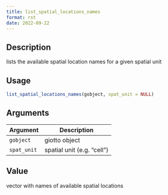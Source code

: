 ```yaml
--- 
title: list_spatial_locations_names 
format: rst 
date: 2022-09-22 
--- 
```


## Description

lists the available spatial location names for a given spatial unit


## Usage

```r
list_spatial_locations_names(gobject, spat_unit = NULL)
```


## Arguments

Argument      |Description
------------- |----------------
`gobject`     |     giotto object
`spat_unit`     |     spatial unit (e.g. "cell")


## Value

vector with names of available spatial locations


